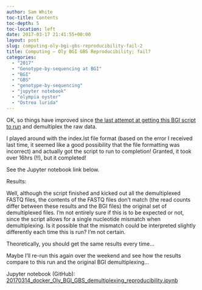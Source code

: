 ```yaml
---
author: Sam White
toc-title: Contents
toc-depth: 5
toc-location: left
date: 2017-03-17 21:41:55+00:00
layout: post
slug: computing-oly-bgi-gbs-reproducibility-fail-2
title: Computing – Oly BGI GBS Reproducibility; fail?
categories:
  - "2017"
  - "Genotype-by-sequencing at BGI"
  - "BGI"
  - "GBS"
  - "genotype-by-sequencing"
  - "jupyter notebook"
  - "olympia oyster"
  - "Ostrea lurida"
---
```


OK, so things have improved since [the last attempt at getting this BGI script to run](https://robertslab.github.io/sams-notebook/posts/2017/2017-03-14-computing-oly-bgi-gbs-reproducibility-fail-but-less-so-than-last-time/) and demultiplex the raw data.

I played around with the index.lst file format (based on the error I received last time, it seemed like a good possibility that the file formatting was incorrect) and actually got the script to run to completion! Granted, it took over 16hrs (!!), but it completed!

See the Jupyter notebook link below.



Results:

Well, although the script finished and kicked out all the demultiplexed FASTQ files, the contents of the FASTQ files don't match (the read counts differ between these results and the BGI files) the original set of demultiplexed files. I'm not entirely sure if this is to be expected or not, since the script allows for a single nucleotide mismatch when demultiplexing. Is it possible that the mismatch could be interpreted slightly differently each time this is run? I'm not certain.

Theoretically, you should get the same results every time...

Maybe I'll re-run this again over the weekend and see how the results compare to this run and the original BGI demultiplexing...

Jupyter notebook (GitHub): [20170314_docker_Oly_BGI_GBS_demultiplexing_reproducibility.ipynb](https://github.com/sr320/LabDocs/blob/master/jupyter_nbs/sam/20170314_docker_Oly_BGI_GBS_demultiplexing_reproducibility.ipynb)

